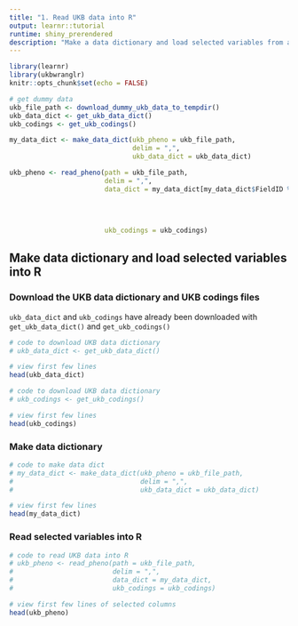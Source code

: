 ```yaml
---
title: "1. Read UKB data into R"
output: learnr::tutorial
runtime: shiny_prerendered
description: "Make a data dictionary and load selected variables from a UKB dataset into R"
---
```


```r
library(learnr)
library(ukbwranglr)
knitr::opts_chunk$set(echo = FALSE)

# get dummy data
ukb_file_path <- download_dummy_ukb_data_to_tempdir()
ukb_data_dict <- get_ukb_data_dict()
ukb_codings <- get_ukb_codings()

my_data_dict <- make_data_dict(ukb_pheno = ukb_file_path,
                               delim = ",",
                               ukb_data_dict = ukb_data_dict)

ukb_pheno <- read_pheno(path = ukb_file_path, 
                        delim = ",", 
                        data_dict = my_data_dict[my_data_dict$FieldID %in% c("eid", 
                                                                             "21000", 
                                                                             "31", 
                                                                             "34", 
                                                                             "30750"), ], 
                        ukb_codings = ukb_codings)
```


## Make data dictionary and load selected variables into R

### Download the UKB data dictionary and UKB codings files

`ukb_data_dict` and `ukb_codings` have already been downloaded with `get_ukb_data_dict()` and `get_ukb_codings()`

```r
# code to download UKB data dictionary
# ukb_data_dict <- get_ukb_data_dict()

# view first few lines
head(ukb_data_dict)
```

```r
# code to download UKB data dictionary
# ukb_codings <- get_ukb_codings()

# view first few lines
head(ukb_codings)
```


### Make data dictionary

```r
# code to make data dict
# my_data_dict <- make_data_dict(ukb_pheno = ukb_file_path, 
#                                delim = ",", 
#                                ukb_data_dict = ukb_data_dict)

# view first few lines
head(my_data_dict)
```

### Read selected variables into R

```r
# code to read UKB data into R
# ukb_pheno <- read_pheno(path = ukb_file_path, 
#                         delim = ",", 
#                         data_dict = my_data_dict, 
#                         ukb_codings = ukb_codings)

# view first few lines of selected columns
head(ukb_pheno)
```

